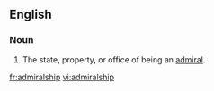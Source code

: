 ==English==

===Noun===
{{en-noun}}

#The state, property, or office of being an [[admiral]].

[[fr:admiralship]]
[[vi:admiralship]]